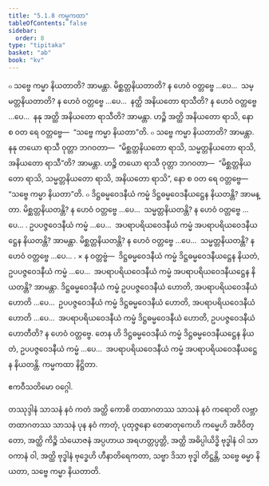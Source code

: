 ```yaml
---
title: "5.1.8 ကမ္မကထာ"
tableOfContents: false
sidebar:
  order: 8
type: "tipitaka"
basket: "ab"
book: "kv"
---
```



<DynamicBreadcrumb />

<Division number="889" book="kv" e="ch" v="32" p="441">

<Paragraph number="2729" book="kv">
๐ သဗ္ဗေ ကမ္မာ နိယတာတိ? အာမန္တာ. မိစ္ဆတ္တနိယတာတိ? န ဟေဝံ ဝတ္တဗ္ဗေ …ပေ…  သမ္မတ္တနိယတာတိ? န ဟေဝံ ဝတ္တဗ္ဗေ …ပေ…  နတ္ထိ အနိယတော ရာသီတိ? န ဟေဝံ ဝတ္တဗ္ဗေ …ပေ…  နနု အတ္ထိ အနိယတော ရာသီတိ? အာမန္တာ. ဟဉ္စိ အတ္ထိ အနိယတော ရာသိ, နော စ ဝတ ရေ ဝတ္တဗ္ဗေ—  “သဗ္ဗေ ကမ္မာ နိယတာ”တိ.
</Paragraph>

<Paragraph number="2730" book="kv">
๐ သဗ္ဗေ ကမ္မာ နိယတာတိ? အာမန္တာ. နနု တယော ရာသီ ဝုတ္တာ ဘဂဝတာ—  “မိစ္ဆတ္တနိယတော ရာသိ, သမ္မတ္တနိယတော ရာသိ, အနိယတော ရာသီ”တိ? အာမန္တာ. ဟဉ္စိ တယော ရာသီ ဝုတ္တာ ဘဂဝတာ—  “မိစ္ဆတ္တနိယတော ရာသိ, သမ္မတ္တနိယတော ရာသိ, အနိယတော ရာသိ”, နော စ ဝတ ရေ ဝတ္တဗ္ဗေ—  “သဗ္ဗေ ကမ္မာ နိယတာ”တိ.
</Paragraph>

</Division>
<Division number="890" book="kv" e="ch" v="32" p="441">

<Paragraph number="2731" book="kv">
๐ ဒိဋ္ဌဓမ္မဝေဒနီယံ ကမ္မံ ဒိဋ္ဌဓမ္မဝေဒနီယဋ္ဌေန နိယတန္တိ? အာမန္တာ. မိစ္ဆတ္တနိယတန္တိ? န ဟေဝံ ဝတ္တဗ္ဗေ …ပေ…  သမ္မတ္တနိယတန္တိ? န ဟေဝံ ဝတ္တဗ္ဗေ …ပေ… . ဥပပဇ္ဇဝေဒနီယံ ကမ္မံ …ပေ…  အပရာပရိယဝေဒနီယံ ကမ္မံ အပရာပရိယဝေဒနီယဋ္ဌေန နိယတန္တိ? အာမန္တာ. မိစ္ဆတ္တနိယတန္တိ? န ဟေဝံ ဝတ္တဗ္ဗေ …ပေ…  သမ္မတ္တနိယတန္တိ? န ဟေဝံ ဝတ္တဗ္ဗေ …ပေ… .
</Paragraph>

</Division>
<Division number="891" book="kv" e="ch" v="32" p="441">

<Paragraph number="2732" book="kv">
× န ဝတ္တဗ္ဗံ—  ဒိဋ္ဌဓမ္မဝေဒနီယံ ကမ္မံ ဒိဋ္ဌဓမ္မဝေဒနီယဋ္ဌေန နိယတံ, ဥပပဇ္ဇဝေဒနီယံ ကမ္မံ …ပေ…  အပရာပရိယဝေဒနီယံ ကမ္မံ အပရာပရိယဝေဒနီယဋ္ဌေန နိယတန္တိ? အာမန္တာ. ဒိဋ္ဌဓမ္မဝေဒနီယံ ကမ္မံ ဥပပဇ္ဇဝေဒနီယံ ဟောတိ, အပရာပရိယဝေဒနီယံ ဟောတိ …ပေ…  ဥပပဇ္ဇဝေဒနီယံ ကမ္မံ ဒိဋ္ဌဓမ္မဝေဒနီယံ ဟောတိ, အပရာပရိယဝေဒနီယံ ဟောတိ …ပေ…  အပရာပရိယဝေဒနီယံ ကမ္မံ ဒိဋ္ဌဓမ္မဝေဒနီယံ ဟောတိ, ဥပပဇ္ဇဝေဒနီယံ ဟောတီတိ? န ဟေဝံ ဝတ္တဗ္ဗေ. တေန ဟိ ဒိဋ္ဌဓမ္မဝေဒနီယံ ကမ္မံ ဒိဋ္ဌဓမ္မဝေဒနီယဋ္ဌေန နိယတံ, ဥပပဇ္ဇဝေဒနီယံ ကမ္မံ …ပေ…  အပရာပရိယဝေဒနီယံ ကမ္မံ အပရာပရိယဝေဒနီယဋ္ဌေန နိယတန္တိ.

</Paragraph>
</Division>

<Paragraph number="2733" type="center" book="kv">
ကမ္မကထာ နိဋ္ဌိတာ.

  
ဧကဝီသတိမော ဝဂ္ဂေါ.



</Paragraph>

<Paragraph number="2734" type="center" book="kv">
တဿုဒ္ဒါနံ


</Paragraph>

<Paragraph number="2735" book="kv">
သာသနံ နဝံ ကတံ အတ္ထိ ကောစိ တထာဂတဿ သာသနံ နဝံ ကရောတိ လဗ္ဘာ တထာဂတဿ သာသနံ ပုန နဝံ ကာတုံ, ပုထုဇ္ဇနော တေဓာတုကေဟိ ကမ္မေဟိ အဝိဝိတ္တော, အတ္ထိ ကိဉ္စိ သံယောဇနံ အပ္ပဟာယ အရဟတ္တပ္ပတ္တိ, အတ္ထိ အဓိပ္ပါယိဒ္ဓိ ဗုဒ္ဓါနံ ဝါ သာဝကာနံ ဝါ, အတ္ထိ ဗုဒ္ဓါနံ ဗုဒ္ဓေဟိ ဟီနာတိရေကတာ, သဗ္ဗာ ဒိသာ ဗုဒ္ဓါ တိဋ္ဌန္တိ, သဗ္ဗေ ဓမ္မာ နိယတာ, သဗ္ဗေ ကမ္မာ နိယတာတိ.
</Paragraph>